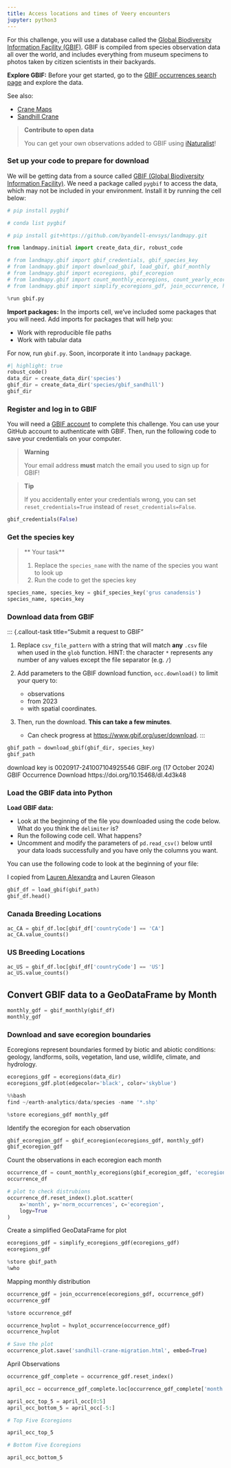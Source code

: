 ```yaml
---
title: Access locations and times of Veery encounters
jupyter: python3
---
```


For this challenge, you will use a database called the
[Global Biodiversity Information Facility (GBIF)](https://www.gbif.org/).
GBIF is compiled from species observation data all over the world,
and includes everything from museum specimens to photos taken by citizen
scientists in their backyards.

**Explore GBIF:**
Before your get started, go to the 
[GBIF occurrences search page](https://www.gbif.org/occurrence/search)
and explore the data.

See also:

- [Crane Maps](https://github.com/byandell-envsys/craneMaps)
- [Sandhill Crane](https://github.com/earthlab-education/species-distribution-coding-challenge-byandell/blob/main/notebooks/sandhill_crane.qmd)

> **Contribute to open data**
>
> You can get your own observations added to GBIF using
> [iNaturalist](https://www.inaturalist.org/)!

### Set up your code to prepare for download

We will be getting data from a source called
[GBIF (Global Biodiversity Information Facility)](https://www.gbif.org/).
We need a package called `pygbif` to access the data,
which may not be included in your environment.
Install it by running the cell below:


```python
# pip install pygbif
```

```python
# conda list pygbif
```

```python
# pip install git+https://github.com/byandell-envsys/landmapy.git
```

```python
from landmapy.initial import create_data_dir, robust_code
```

```python
# from landmapy.gbif import gbif_credentials, gbif_species_key
# from landmapy.gbif import download_gbif, load_gbif, gbif_monthly
# from landmapy.gbif import ecoregions, gbif_ecoregion
# from landmapy.gbif import count_monthly_ecoregions, count_yearly_ecoregions
# from landmapy.gbif import simplify_ecoregions_gdf, join_occurrence, hvplot_occurrence

%run gbif.py
```

**Import packages:**
In the imports cell, we’ve included some packages that you will need.
Add imports for packages that will help you:

- Work with reproducible file paths
- Work with tabular data

For now, run `gbif.py`.
Soon, incorporate it into `landmapy` package.

```python
#| highlight: true
robust_code()
data_dir = create_data_dir('species')
gbif_dir = create_data_dir('species/gbif_sandhill')
gbif_dir
```

### Register and log in to GBIF

You will need a
[GBIF account](https://www.gbif.org/)
to complete this challenge.
You can use your GitHub account to authenticate with GBIF.
Then, run the following code to save your credentials on your computer.

> **Warning**
>
> Your email address **must** match the email you used to sign up for GBIF!

> **Tip**
>
> If you accidentally enter your credentials wrong, you can set
> `reset_credentials=True` instead of `reset_credentials=False`.

```python
gbif_credentials(False)
```

### Get the species key

> ** Your task**
>
> 1.  Replace the `species_name` with the name of the species you want to look up
> 2.  Run the code to get the species key

```python
species_name, species_key = gbif_species_key('grus canadensis')
species_name, species_key
```

### Download data from GBIF

::: {.callout-task title=“Submit a request to GBIF”

1.  Replace `csv_file_pattern` with a string that will match **any**
    `.csv` file when used in the `glob` function. HINT: the character
    `*` represents any number of any values except the file separator
    (e.g. `/`)

2.  Add parameters to the GBIF download function, `occ.download()` to
    limit your query to:

    -   observations
    -   from 2023
    -   with spatial coordinates.

3.  Then, run the download. **This can take a few minutes**. 

    -   Can check progress at <https://www.gbif.org/user/download>.
:::

```python
gbif_path = download_gbif(gbif_dir, species_key)
gbif_path
```

download key is 0020917-241007104925546
GBIF.org (17 October 2024) GBIF Occurrence Download https://doi.org/10.15468/dl.4d3k48

### Load the GBIF data into Python

**Load GBIF data:**

- Look at the beginning of the file you downloaded using the code below.
What do you think the `delimiter` is?
- Run the following code cell. What happens?
- Uncomment and modify the parameters of `pd.read_csv()`
below until your data loads successfully
and you have only the columns you want.

You can use the following code to look at the beginning of your file:

I copied from 
[Lauren Alexandra](https://github.com/lauren-alexandra/lauren-alexandra.github.io/blob/main/willow-flycatcher-distribution/willow-flycatcher-distribution.ipynb)
and Lauren Gleason

```python
gbif_df = load_gbif(gbif_path)
gbif_df.head()
```

### Canada Breeding Locations

```python
ac_CA = gbif_df.loc[gbif_df['countryCode'] == 'CA']
ac_CA.value_counts()
```

### US Breeding Locations

```python
ac_US = gbif_df.loc[gbif_df['countryCode'] == 'US']
ac_US.value_counts()
```

## Convert GBIF data to a GeoDataFrame by Month

```python
monthly_gdf = gbif_monthly(gbif_df)
monthly_gdf
```

### Download and save ecoregion boundaries

Ecoregions represent boundaries formed by biotic and abiotic conditions: geology, landforms, soils, vegetation, land use, wildlife, climate, and hydrology.

```python
ecoregions_gdf = ecoregions(data_dir)
ecoregions_gdf.plot(edgecolor='black', color='skyblue')
```

```python
%%bash
find ~/earth-analytics/data/species -name '*.shp'
```

```python
%store ecoregions_gdf monthly_gdf
```

Identify the ecoregion for each observation

```python
gbif_ecoregion_gdf = gbif_ecoregion(ecoregions_gdf, monthly_gdf)
gbif_ecoregion_gdf
```

Count the observations in each ecoregion each month

```python
occurrence_df = count_monthly_ecoregions(gbif_ecoregion_gdf, 'ecoregion', 'name')
occurrence_df
```

```python
# plot to check distrubions 
occurrence_df.reset_index().plot.scatter(
    x='month', y='norm_occurrences', c='ecoregion',
    logy=True
)
```

Create a simplified GeoDataFrame for plot

```python
ecoregions_gdf = simplify_ecoregions_gdf(ecoregions_gdf)
ecoregions_gdf
```

```python
%store gbif_path
%who
```

Mapping monthly distribution

```python
occurrence_gdf = join_occurrence(ecoregions_gdf, occurrence_gdf)
occurrence_gdf
```

```python
%store occurrence_gdf
```

```python
occurrence_hvplot = hvplot_occurrence(occurrence_gdf)
occurrence_hvplot
```

```python
# Save the plot
occurrence_plot.save('sandhill-crane-migration.html', embed=True)
```

April Observations

```python
occurrence_gdf_complete = occurrence_gdf.reset_index()

april_occ = occurrence_gdf_complete.loc[occurrence_gdf_complete['month'] == 4].sort_values(by=['norm_occurrences'], ascending=False)

april_occ_top_5 = april_occ[0:5]
april_occ_bottom_5 = april_occ[-5:]
```

```python
# Top Five Ecoregions

april_occ_top_5
```

```python
# Bottom Five Ecoregions

april_occ_bottom_5
```

